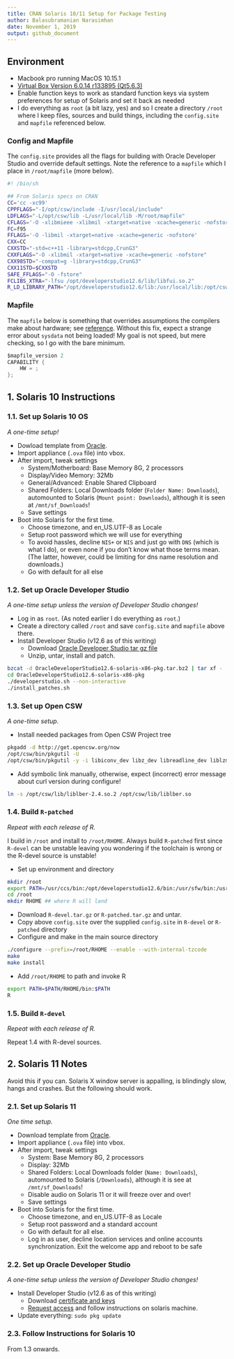 ```yaml
---
title: CRAN Solaris 10/11 Setup for Package Testing
author: Balasubramanian Narasimhan
date: November 1, 2019
output: github_document
---
```


## Environment

- Macbook pro running MacOS 10.15.1 
- [Virtual Box Version 6.0.14 r133895 (Qt5.6.3)](https://www.virtualbox.org/)
- Enable function keys to work as standard function keys via system
  preferences for setup of Solaris and set it back as needed
- I do everything as `root` (a bit lazy, yes) and so I create a
  directory `/root` where I keep files, sources and build things,
  including the `config.site` and `mapfile` referenced below.
  
### Config and Mapfile

The `config.site` provides all the flags for building with Oracle
Developer Studio and override default settings. Note the reference to
a `mapfile` which I place in `/root/mapfile` (more below). 

```bash
#! /bin/sh

## From Solaris specs on CRAN
CC='cc -xc99'
CPPFLAGS="-I/opt/csw/include -I/usr/local/include"
LDFLAGS="-L/opt/csw/lib -L/usr/local/lib -M/root/mapfile"
CFLAGS='-O -xlibmieee -xlibmil -xtarget=native -xcache=generic -nofstore'
FC=f95
FFLAGS='-O -libmil -xtarget=native -xcache=generic -nofstore'
CXX=CC
CXXSTD="-std=c++11 -library=stdcpp,CrunG3"
CXXFLAGS="-O -xlibmil -xtarget=native -xcache=generic -nofstore"
CXX98STD="-compat=g -library=stdcpp,CrunG3"
CXX11STD=$CXXSTD
SAFE_FFLAGS="-O -fstore"
FCLIBS_XTRA="-lfsu /opt/developerstudio12.6/lib/libfui.so.2"
R_LD_LIBRARY_PATH="/opt/developerstudio12.6/lib:/usr/local/lib:/opt/csw/lib"
```

### Mapfile

The `mapfile` below is something that overrides assumptions the
compilers make about hardware; see
[reference](https://docs.oracle.com/cd/E19120-01/open.solaris/819-0690/chapter2-20/index.html). Without
this fix, expect a strange error about `sysdata` not being loaded! My
goal is not speed, but mere checking, so I go with the bare minimum.

```c
$mapfile_version 2
CAPABILITY {
	HW = ;
};
```

## 1. Solaris 10 Instructions

### 1.1. Set up Solaris 10 OS

_A one-time setup!_ 

- Dowload template from
  [Oracle](https://download.oracle.com/otn/solaris/vm/Solaris10_1-13_VM.ova).
- Import appliance (`.ova` file) into vbox.
- After import, tweak settings 
  * System/Motherboard: Base Memory 8G, 2 processors
  * Display/Video Memory: 32Mb
  * General/Advanced: Enable Shared Clipboard
  * Shared Folders: Local Downloads folder (`Folder Name: Downloads`),
    automounted to Solaris (`Mount point: Downloads`), although it is seen at
    `/mnt/sf_Downloads`!
  * Save settings

- Boot into Solaris for the first time.  
  * Choose timezone, and en_US.UTF-8 as Locale
  * Setup root password which we will use for everything
  * To avoid hassles, decline `NIS+` or `NIS` and just go with `DNS`
    (which is what I do), or even none if you don't know what those
    terms mean. (The latter, however, could be limiting for dns name
    resolution and downloads.)
  * Go with default for all else

### 1.2. Set up Oracle Developer Studio

_A one-time setup unless the version of Developer Studio
changes!_

- Log in as `root`. (As noted earlier I do everything as `root`.)
- Create a directory called `/root` and save `config.site` and
  `mapfile` above there. 
- Install Developer Studio (v12.6 as of this writing)
  * Download [Oracle Developer Studio tar gz file](https://www.oracle.com/technetwork/server-storage/developerstudio/overview/index.html)
  * Unzip, untar, install and patch.

```bash
bzcat -d OracleDeveloperStudio12.6-solaris-x86-pkg.tar.bz2 | tar xf -
cd OracleDeveloperStudio12.6-solaris-x86-pkg
./developerstudio.sh --non-interactive
./install_patches.sh
```

### 1.3. Set up Open CSW

_A one-time setup._

- Install needed packages from Open CSW Project tree

```bash
pkgadd -d http://get.opencsw.org/now
/opt/csw/bin/pkgutil -U
/opt/csw/bin/pkgutil -y -i libiconv_dev libz_dev libreadline_dev liblzma_dev libpcre_dev libcurl_dev libssh2_dev libssl_dev libcares_dev librtmp_dev libkrb5_dev libk5crypto3 liblber2_4_2 libbrotli_dev texlive gtar curl wget emacs
```

- Add symbolic link manually, otherwise, expect (incorrect) error
  message about curl version during configure!

```bash
ln -s /opt/csw/lib/liblber-2.4.so.2 /opt/csw/lib/liblber.so
```

### 1.4. Build `R-patched` 

_Repeat with each release of R._

I build in `/root` and install to `/root/RHOME`. Always build
`R-patched` first since `R-devel` can be unstable leaving you
wondering if the toolchain is wrong or the R-devel source is unstable!

- Set up environment and directory
```bash
mkdir /root
export PATH=/usr/ccs/bin:/opt/developerstudio12.6/bin:/usr/sfw/bin:/usr/xpg4/bin:/usr/xpg6/bin::/opt/csw/bin:$PATH
cd /root
mkdir RHOME ## where R will land
```

- Download `R-devel.tar.gz` or `R-patched.tar.gz` and untar.
- Copy above `config.site` over the supplied `config.site` in `R-devel` or `R-patched` directory
- Configure and make in the main source directory
```bash
./configure --prefix=/root/RHOME --enable --with-internal-tzcode
make
make install
```
- Add `/root/RHOME` to path and invoke R

```bash
export PATH=$PATH/RHOME/bin:$PATH
R
```

### 1.5. Build `R-devel`

_Repeat with each release of R._

Repeat 1.4 with R-devel sources.

## 2. Solaris 11 Notes

Avoid this if you can. Solaris X window server is appalling, is
blindingly slow, hangs and crashes. But the following should work.

### 2.1. Set up Solaris 11 

_One time setup._

- Download template from
  [Oracle](http://www.oracle.com/technetwork/server-storage/solaris11/downloads/vm-templates-2245495.html).
- Import appliance (`.ova` file) into vbox.
- After import, tweak settings 
  * System: Base Memory 8G, 2 processors
  * Display: 32Mb
  * Shared Folders: Local Downloads folder (`Name: Downloads`),
    automounted to Solaris (`/Downloads`), although it is see at
    `/mnt/sf_Downloads`!
  * Disable audio on Solaris 11 or it will freeze over and over!
  * Save settings

- Boot into Solaris for the first time.  
  * Choose timezone, and en_US.UTF-8 as Locale
  * Setup root password and a standard account
  * Go with default for all else.
  * Log in as user, decline location services and online accounts
    synchronization. Exit the welcome app and reboot to be safe

### 2.2. Set up Oracle Developer Studio

_A one-time setup unless the version of Developer Studio
changes!_

- Install Developer Studio (v12.6 as of this writing)
  * Download [certificate and
    keys](https://pkg-register.oracle.com/register/certificate/)
  * [Request access](https://pkg-register.oracle.com/register/repos/)
    and follow instructions on solaris machine.

- Update everything: `sudo pkg update`

### 2.3. Follow Instructions for Solaris 10

From 1.3 onwards. 




